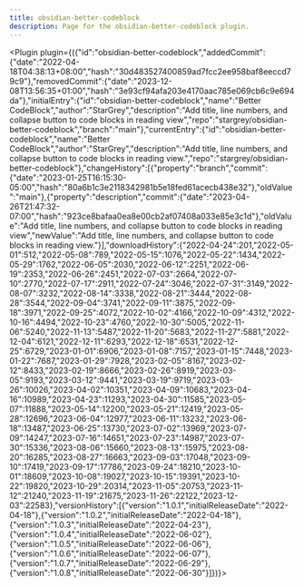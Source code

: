 ---
title: obsidian-better-codeblock
description: Page for the obsidian-better-codeblock plugin.
---


<Plugin plugin={({"id":"obsidian-better-codeblock","addedCommit":{"date":"2022-04-18T04:38:13+08:00","hash":"30d483527400859ad7fcc2ee958baf8eeccd79c9"},"removedCommit":{"date":"2023-12-08T13:56:35+01:00","hash":"3e93cf94afa203e4170aac785e069cb6c9e694da"},"initialEntry":{"id":"obsidian-better-codeblock","name":"Better CodeBlock","author":"StarGrey","description":"Add title, line numbers, and collapse button to code blocks in reading view","repo":"stargrey/obsidian-better-codeblock","branch":"main"},"currentEntry":{"id":"obsidian-better-codeblock","name":"Better CodeBlock","author":"StarGrey","description":"Add title, line numbers, and collapse button to code blocks in reading view.","repo":"stargrey/obsidian-better-codeblock"},"changeHistory":[{"property":"branch","commit":{"date":"2023-01-25T16:15:30-05:00","hash":"80a6b1c3e2118342981b5e18fed61acecb438e32"},"oldValue":"main"},{"property":"description","commit":{"date":"2023-04-26T21:47:32-07:00","hash":"923ce8bafaa0ea8e00cb2af07408a033e85e3c1d"},"oldValue":"Add title, line numbers, and collapse button to code blocks in reading view","newValue":"Add title, line numbers, and collapse button to code blocks in reading view."}],"downloadHistory":{"2022-04-24":201,"2022-05-01":512,"2022-05-08":789,"2022-05-15":1076,"2022-05-22":1434,"2022-05-29":1762,"2022-06-05":2030,"2022-06-12":2251,"2022-06-19":2353,"2022-06-26":2451,"2022-07-03":2664,"2022-07-10":2770,"2022-07-17":2911,"2022-07-24":3046,"2022-07-31":3149,"2022-08-07":3232,"2022-08-14":3338,"2022-08-21":3444,"2022-08-28":3544,"2022-09-04":3741,"2022-09-11":3875,"2022-09-18":3971,"2022-09-25":4072,"2022-10-02":4166,"2022-10-09":4312,"2022-10-16":4494,"2022-10-23":4760,"2022-10-30":5005,"2022-11-06":5240,"2022-11-13":5487,"2022-11-20":5683,"2022-11-27":5881,"2022-12-04":6121,"2022-12-11":6293,"2022-12-18":6531,"2022-12-25":6729,"2023-01-01":6906,"2023-01-08":7157,"2023-01-15":7448,"2023-01-22":7687,"2023-01-29":7928,"2023-02-05":8167,"2023-02-12":8433,"2023-02-19":8666,"2023-02-26":8919,"2023-03-05":9193,"2023-03-12":9441,"2023-03-19":9719,"2023-03-26":10026,"2023-04-02":10351,"2023-04-09":10683,"2023-04-16":10989,"2023-04-23":11293,"2023-04-30":11585,"2023-05-07":11888,"2023-05-14":12200,"2023-05-21":12419,"2023-05-28":12696,"2023-06-04":12977,"2023-06-11":13232,"2023-06-18":13487,"2023-06-25":13730,"2023-07-02":13969,"2023-07-09":14247,"2023-07-16":14651,"2023-07-23":14987,"2023-07-30":15336,"2023-08-06":15660,"2023-08-13":15975,"2023-08-20":16285,"2023-08-27":16663,"2023-09-03":17048,"2023-09-10":17419,"2023-09-17":17786,"2023-09-24":18210,"2023-10-01":18609,"2023-10-08":19027,"2023-10-15":19391,"2023-10-22":19820,"2023-10-29":20314,"2023-11-05":20753,"2023-11-12":21240,"2023-11-19":21675,"2023-11-26":22122,"2023-12-03":22583},"versionHistory":[{"version":"1.0.1","initialReleaseDate":"2022-04-18"},{"version":"1.0.2","initialReleaseDate":"2022-04-18"},{"version":"1.0.3","initialReleaseDate":"2022-04-23"},{"version":"1.0.4","initialReleaseDate":"2022-06-02"},{"version":"1.0.5","initialReleaseDate":"2022-06-06"},{"version":"1.0.6","initialReleaseDate":"2022-06-07"},{"version":"1.0.7","initialReleaseDate":"2022-06-29"},{"version":"1.0.8","initialReleaseDate":"2022-06-30"}]})}></Plugin>